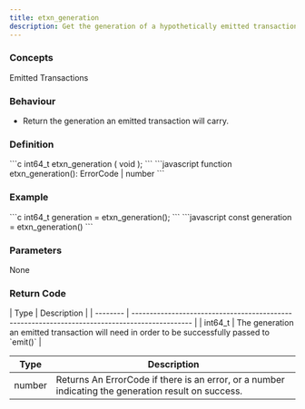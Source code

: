 ```yaml
---
title: etxn_generation
description: Get the generation of a hypothetically emitted transaction
---
```


### Concepts

<LinkButton href="/docs/hooks/concepts/emitted-transactions">Emitted Transactions</LinkButton>

### Behaviour

* Return the generation an emitted transaction will carry.

### Definition

<Tabs>
<TabItem label="C">
```c
int64_t etxn_generation (
    void
);
```


</TabItem>

<TabItem label="JavaScript">
```javascript
function etxn_generation(): ErrorCode | number
```
</TabItem>
</Tabs>



### Example

<Tabs>
<TabItem label="C">
```c
int64_t generation = 
  etxn_generation();
```
</TabItem>

<TabItem label="JavaScript">
```javascript
const generation = etxn_generation()
```
</TabItem>
</Tabs>



### Parameters

None

### Return Code

<Tabs>
<TabItem label="C">
| Type     | Description                                                                                    |
| -------- | ---------------------------------------------------------------------------------------------- |
| int64_t | The generation an emitted transaction will need in order to be successfully passed to `emit()` |


</TabItem>

<TabItem label="JavaScript">


| Type   | Description                                                                                         |
| ------ | --------------------------------------------------------------------------------------------------- |
| number | Returns An ErrorCode if there is an error, or a number indicating the generation result on success. |
</TabItem>
</Tabs>

